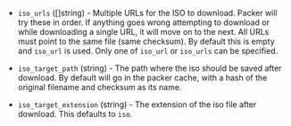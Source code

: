 <!-- Code generated from the comments of the ISOConfig struct in multistep/commonsteps/iso_config.go; DO NOT EDIT MANUALLY -->

- `iso_urls` ([]string) - Multiple URLs for the ISO to download. Packer will try these in order.
  If anything goes wrong attempting to download or while downloading a
  single URL, it will move on to the next. All URLs must point to the same
  file (same checksum). By default this is empty and `iso_url` is used.
  Only one of `iso_url` or `iso_urls` can be specified.

- `iso_target_path` (string) - The path where the iso should be saved after download. By default will
  go in the packer cache, with a hash of the original filename and
  checksum as its name.

- `iso_target_extension` (string) - The extension of the iso file after download. This defaults to `iso`.

<!-- End of code generated from the comments of the ISOConfig struct in multistep/commonsteps/iso_config.go; -->
